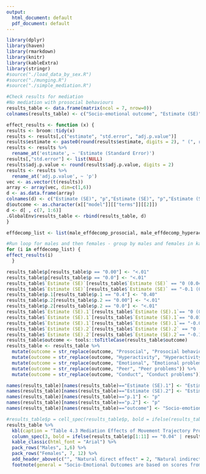 ```yaml
---
output:
  html_document: default
  pdf_document: default
---
```

```r
library(dplyr)
library(haven)
library(rmarkdown)
library(knitr)
library(kableExtra)
library(stringr)
#source("./load_data_by_sex.R")
#source("./munging.R")
#source("./simple_mediation.R")
```

```r
#Check results for mediation 
#No mediation with prosocial behaviours
results_table <- data.frame(matrix(ncol = 7, nrow=0))
colnames(results_table) <- c("Socio-emotional outcome", "Estimate (SE)", "p", "Estimate (SE)", "p", "Estimate (SE)", "p")

effect_results <- function (x) {
results <- broom::tidy(x)
results <- results[,c("estimate", "std.error", "adj.p.value")]
results$estimate <- paste0(round(results$estimate, digits = 2), " (", round(results$std.error, digits = 2), ")")
results <- results %>% 
  rename_at('estimate', ~ 'Estimate (Standard Error)')
results[,"std.error"] <- list(NULL)
results$adj.p.value <- round(results$adj.p.value, digits = 2)
results <- results %>% 
  rename_at('adj.p.value', ~ 'p')
vec <- as.vector(t(results))
array <- array(vec, dim=c(1,6))
d <- as.data.frame(array)
colnames(d) <- c("Estimate (SE)", "p","Estimate (SE)", "p","Estimate (SE)", "p")
d$outcome <- as.character(x[["model"]][["terms"]][[2]]) 
d <- d[ , c(7, 1:6)] 
.GlobalEnv$results_table <- rbind(results_table, d)
}

effdecomp_list <- list(male_effdecomp_prosocial, male_effdecomp_hyperactivity, male_effdecomp_emotional, male_effdecomp_peer, male_effdecomp_conduct, male_effdecomp_total, female_effdecomp_prosocial, female_effdecomp_hyperactivity, female_effdecomp_emotional, female_effdecomp_peer, female_effdecomp_conduct, female_effdecomp_total)

#Run loop for males and then females - group by males and females in kable table 
for (i in effdecomp_list) {
effect_results(i)
  }

```

```r

results_table$p[results_table$p == "0.00"] <- "<.01"
results_table$p[results_table$p == "0.0"] <- "<.01"
results_table$`Estimate (SE)`[results_table$`Estimate (SE)` == "0 (0.04)"] <- "0.00 (0.04)"
results_table$`Estimate (SE)`[results_table$`Estimate (SE)` == "-0.1 (0.03)"] <- "-0.10 (0.03)"
results_table$p.1[results_table$p.1 == "0.4"] <- "0.40"
results_table$p.2[results_table$p.2 == "0.00"] <- "<.01"
results_table$p.2[results_table$p.2 == "0.0"] <- "<.01"
results_table$`Estimate (SE).1`[results_table$`Estimate (SE).1`== "0 (0)"] <- "0.00 (0.00)"
results_table$`Estimate (SE).1`[results_table$`Estimate (SE).1`== "0.01 (0)"] <- "0.01 (0.00)"
results_table$`Estimate (SE).1`[results_table$`Estimate (SE).1`== "-0.01 (0)"] <- "-0.01 (0.00)"
results_table$`Estimate (SE).2`[results_table$`Estimate (SE).2` == "0 (0.04)"] <- "0.00 (0.04)"
results_table$`Estimate (SE).2`[results_table$`Estimate (SE).2`== "-0.1 (0.03)"] <- "-0.10 (0.03)"
results_table$outcome <- tools::toTitleCase(results_table$outcome)
results_table <- results_table %>% 
  mutate(outcome = str_replace(outcome, "Prosocial", "Prosocial behaviour")) %>% 
  mutate(outcome = str_replace(outcome, "Hyperactivity", "Hyperactivity-inattentiveness")) %>% 
  mutate(outcome = str_replace(outcome, "Emotional", "Emotional problems ")) %>% 
  mutate(outcome = str_replace(outcome, "Peer", "Peer problems")) %>% 
  mutate(outcome = str_replace(outcome, "Conduct", "Conduct problems"))

names(results_table)[names(results_table)=="Estimate (SE).1"] <- "Estimate (SE)"
names(results_table)[names(results_table)=="Estimate (SE).2"] <- "Estimate (SE)"
names(results_table)[names(results_table)=="p.1"] <- "p"
names(results_table)[names(results_table)=="p.2"] <- "p"
names(results_table)[names(results_table)=="outcome"] <- "Socio-emotional outcome"


```


```r
#results_table$p = cell_spec(results_table$p, bold = ifelse(results_table$p == "0.04", TRUE, FALSE))
results_table %>% 
  kbl(caption = "Table 4.3 Mediation Effects of Movement Trajectory Profiles and Socio-Emotional Outcomes") %>% 
  column_spec(3, bold = ifelse(results_table$p[1:11] == "0.04" | results_table$p[1:11] == "0.01" | results_table$p[1:11] == "<.01" | results_table$p[1:11] == "0.03", TRUE, FALSE)) %>% 
  kable_classic(html_font = "Arial") %>% 
  pack_rows("Males", 1,6) %>% 
  pack_rows("Females", 7, 12) %>% 
  add_header_above(c("", "Natural direct effect" = 2, "Natural indirect effect" = 2, "Total effect" = 2)) %>% 
  footnote(general = "Socio-Emotional Outcomes are based on scores from the Strengths and Difficulties Questionnaire. SE = Standard Error. Significant results are in bold.")
```


